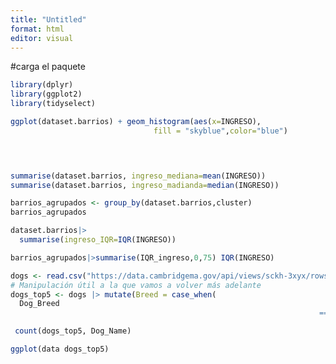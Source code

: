 ```yaml
---
title: "Untitled"
format: html
editor: visual
---
```


#carga el paquete

```r
library(dplyr)
library(ggplot2)
library(tidyselect)

ggplot(dataset.barrios) + geom_histogram(aes(x=INGRESO),
                                fill = "skyblue",color="blue")
                                          




```

```r
summarise(dataset.barrios, ingreso_mediana=mean(INGRESO))
summarise(dataset.barrios, ingreso_madianda=median(INGRESO))
```

```r
barrios_agrupados <- group_by(dataset.barrios,cluster)
barrios_agrupados
```

```r
dataset.barrios|>
  summarise(ingreso_IQR=IQR(INGRESO))
```

```r
barrios_agrupados|>summarise(IQR_ingreso,0,75) IQR(INGRESO)
```

```r
dogs <- read.csv("https://data.cambridgema.gov/api/views/sckh-3xyx/rows.csv") 
# Manipulación útil a la que vamos a volver más adelante 
dogs_top5 <- dogs |> mutate(Breed = case_when(                       
  Dog_Breed
                                                                     == "Mixed Breed" ~ "Mixed",                       Dog_Breed != "Mixed Breed" ~ "Single")) |> filter(Dog_Name %in% c("Luna", "Charlie", "Lucy", "Cooper", "Rosie" ))
```

```r
 count(dogs_top5, Dog_Name)
```

```r
ggplot(data dogs_top5)
```
